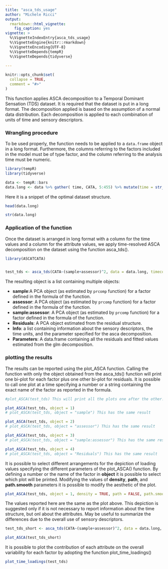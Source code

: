 ---
title: "asca_tds_usage"
author: "Michele Ricci"
output: 
  rmarkdown::html_vignette:
    fig_caption: yes
vignette: >
  %\VignetteIndexEntry{asca_tds_usage}
  %\VignetteEngine{knitr::rmarkdown}
  %\VignetteEncoding{UTF-8}
  %\VignetteDepends{tempR}
  %\VignetteDepends{tidyverse}
  
---

```{r setup, include = FALSE}
knitr::opts_chunk$set(
  collapse = TRUE,
  comment = "#>"
)
```

This function applies ASCA decomposition to a Temporal Dominant Sensation (TDS) dataset. It is required that the dataset is put in a long format. The decomposition applied is based on the assumption of a normal data distribution. Each decomposition is applied to each combination of units of time and sensory descriptors. 

### Wrangling procedure
To be used properly, the function needs to be applied to a `data.frame` object in a long format.
Furthermore, the columns referring to the factors included in the model must be of type factor, and the column referring to the analysis time must be numeric.


```{r}
library(tempR)
library(tidyverse)

data <- tempR::bars
data.long <- data %>% gather( time, CATA, 5:455) %>% mutate(time = str_remove(time, "time_") %>% str_remove(., "s$"))

```


Here it is a snippet of the optimal dataset structure.

```{r}
head(data.long)

str(data.long)
```


### Application of the function

Once the dataset is arranged in long format with a column for the time values and a column for the attribute values, we apply time-resolved ASCA decomposition on the dataset using the function asca_tds().

```{r}
library(ASCATCATA)


test_tds <- asca_tds(CATA~(sample+assessor)^2, data = data.long, timecol = "time", attributes = "attribute")
```


The resulting object is a list containing multiple objects:

* **sample**:A PCA object (as estimated by `prcomp` function) for a factor defined in the formula of the function.
* **assessor**: A PCA object (as estimated by `prcomp` function) for a factor defined in the formula of the function.
* **sample:assessor**: A PCA object (as estimated by `prcomp` function) for a factor defined in the formula of the function.
* **Residuals**: A PCA object estimated from the residual structure.
* **Info**: a list containing information about the sensory descriptors, the time units, and the parameter specified for the asca decomposition.
* **Parameters**: A data.frame containing all the residuals and fitted values estimated from the glm decomposition.






### plotting the results



The results can be reported using the plot_ASCA function. Calling the function with only the object obtained from the asca_tds() function will print one bi-plot for each factor plus one other bi-plot for residuals. It is possible to call one plot at a time specifying a number or a string containing the exact name of the factor as reported in the formula.


``` {r}
#plot_ASCA(test_tds) This will print all the plots one after the other.

plot_ASCA(test_tds, object = 1)
# plot_ASCA(test_tds, object = "sample") This has the same result

```



``` {r}

plot_ASCA(test_tds, object = 2)
# plot_ASCA(test_tds, object = "assessor") This has the same result

```


```{r}
plot_ASCA(test_tds, object = 3)
# plot_ASCA(test_tds, object = "sample:assessor") This has the same result
```



```{r}
plot_ASCA(test_tds, object = 4)
# plot_ASCA(test_tds, object = "Residuals") This has the same result
```

It is possible to select different arrangements for the depiction of loading values specifying the different parameters of the plot_ASCA() function. 
By defining a number or the name of the factor in **object** it is possible to select which plot will be printed. Modifying the values of **density**, **path**, and **path.smooth** parameters it is possible to modify the aesthetic of the plot.

```{r}
plot_ASCA(test_tds, object = 1, density = TRUE, path = FALSE, path.smooth = FALSE)
```

The values reported here are the same as the plot above. This depiction is suggested only if it is not necessary to report information about the time structure, but onl about the attributes. 
May be useful to summarize the differences due to the overall use of sensory descriptors.


```{r}
test_tds_short <- asca_tds(CATA~(sample+assessor)^2, data = data.long, timecol = "time", attributes = "attribute", loadings.time.structure = "short")

plot_ASCA(test_tds_short)

```


It is possible to plot the contribution of each attribute on the overall variability for each factor by adopting the function plot_time_loadings()


```{r}
plot_time_loadings(test_tds)
```




